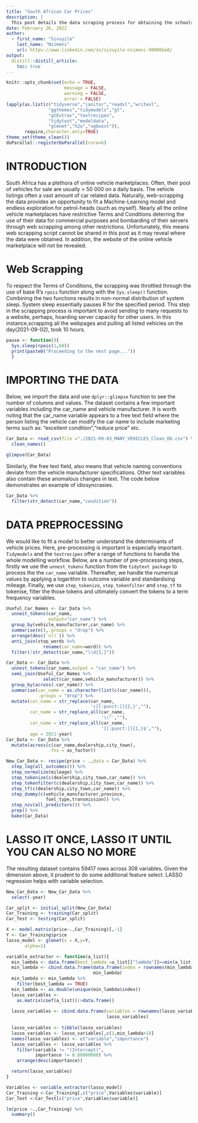```yaml
---
title: "South African Car Prices"
description: |
  This post details the data scraping process for obtaining the schools database of from the Department of Basic Education in South Africa.
date: February 26, 2022
author:
  - first_name: "Sivuyile"
    last_name: "Nzimeni"
    url: https://www.linkedin.com/in/sivuyile-nzimeni-98006ba0/
output:
  distill::distill_article:
    toc: true
---
```


```r
knitr::opts_chunk$set(echo = TRUE,
                      message = FALSE,
                      warning = FALSE,
                      error = FALSE)
lapply(as.list(c("tidyverse","janitor","readxl","writexl",
                "ggthemes","tidymodels","gt",
                "gtExtras","textrecipes",
                "tidytext","modeldata",
                "glmnet","h2o","xgboost")),
       require,character.only=TRUE)
theme_set(theme_clean())
doParallel::registerDoParallel(core=6)
```

# INTRODUCTION

South Africa has a plethora of online vehicle marketplaces. Often, their pool of vehicles for sale are usually > 50 000 on a daily basis. The vehicle listings often a vast amount of car related data. Naturally, web-scrapping the data provides an opportunity to fit a Machine-Learning model and endless exploration for petrol-heads (such as myself). Nearly all the online vehicle marketplaces have restrictive Terms and Conditions deterring the use of their data for commercial purposes and bombarding of their servers through web scrapping among other restrictions. Unfortunately, this means web scrapping script cannot be shared in this post as it may reveal where the data were obtained. In addition, the website of the online vehicle marketplace will not be revealed. 

# Web Scrapping

To respect the Terms of Conditions, the scrapping was throttled through the use of base R's `rpois` function along with the `Sys.sleep()` function. Combining the two functions results in non-normal distribution of system sleep. System sleep essentially pauses R for the specified period. This step in the scrapping process is important to avoid sending to many requests to a website, perhaps, hoarding server capacity for other users. In this instance,scrapping all the webpages and pulling all listed vehicles on the day(2021-09-02), took 10 hours. 

```r
pause <- function(){
  Sys.sleep(rpois(1,60))
  print(paste0("Proceeding to the next page..."))
  }
```

# IMPORTING THE DATA

Below, we import the data and use `dplyr::glimpse` function to see the number of columns and values. The dataset contains a few important variables including the car_name and vehicle manufacturer. It is worth noting that the car_name variable appears to a free text field where the person listing the vehicle can modify the car name to include marketing terms such as: "excellent condition","reduce price" etc.

```r
Car_Data <- read_csv(file ="./2021-09-03_MANY_VEHICLES_Clean_Db.csv") %>% 
  clean_names()

glimpse(Car_Data)
```


Similarly, the free text field, also means that vehicle naming conventions deviate from the vehicle manufacturer specifications. Other text variables also contain these anomalous changes in text. The code below demonstrates an example of idiosyncrasies.

```r
Car_Data %>% 
  filter(str_detect(car_name,"condition"))
```

# DATA PREPROCESSING

We would like to fit a model to better understand the determinants of vehicle prices. Here, pre-processing is important is especially important. `Tidymodels` and the `textrecipes` offer a range of functions to handle the whole modelling workflow. Below, are a number of pre-processing steps, firstly we use the `unnest_tokens` function from the `tidytext package` to process the the `car_name` variable. Thereafter, we handle the numerical values by applying a logarithm to outcome variable and standardising mileage. Finally, we use `step_tokenize`, `step_tokenfilter` and `step_tf` to tokenise, filter the those tokens and ultimately convert the tokens to a term frequency variables. 

```r
Useful_Car_Names <- Car_Data %>% 
  unnest_tokens(car_name,
                output="car_name") %>% 
  group_by(vehicle_manufacturer,car_name) %>% 
  summarise(n(),.groups = "drop") %>% 
  arrange(desc(`n()`)) %>% 
  anti_join(stop_words %>% 
              rename(car_name=word)) %>% 
  filter(!str_detect(car_name,"\\d{1,}"))

Car_Data <- Car_Data %>% 
  unnest_tokens(car_name,output = "car_name") %>% 
  semi_join(Useful_Car_Names %>% 
              select(car_name,vehicle_manufacturer)) %>%
  group_by(across(-car_name)) %>% 
  summarise(car_name = as.character(list(c(car_name))),
            .groups = "drop") %>% 
  mutate(car_name = str_replace(car_name,
                                'c[[:punct:]]{2,}',""),
         car_name = str_replace_all(car_name,
                                    '\\"',""),
         car_name = str_replace_all(car_name,
                                    '[[:punct:]]{1,}$',""),
         age = 2021-year)
Car_Data <- Car_Data %>% 
  mutate(across(c(car_name,dealership,city_town),
                .fns = as_factor))

New_Car_Data <- recipe(price ~ .,data = Car_Data) %>% 
  step_log(all_outcomes()) %>%
  step_normalize(mileage) %>% 
  step_tokenize(c(dealership,city_town,car_name)) %>%
  step_tokenfilter(c(dealership,city_town,car_name)) %>%
  step_tf(c(dealership,city_town,car_name)) %>% 
  step_dummy(c(vehicle_manufacturer,province,
               fuel_type,transmission)) %>% 
  step_nzv(all_predictors()) %>% 
  prep() %>% 
  bake(Car_Data)
```
 
# LASSO IT ONCE, LASSO IT UNTIL YOU CAN ALSO NO MORE

The resulting dataset contains 59417 rows across 308 variables. Given the dimension above, it prudent to do some additional feature select. LASSO regression helps with variable selection.

```r
New_Car_Data <- New_Car_Data %>%
  select(-year)

Car_split <- initial_split(New_Car_Data)
Car_Training <- training(Car_split)
Car_Test <- testing(Car_split)

X <- model.matrix(price~.,Car_Training)[,-1]
Y <- Car_Training$price
lasso_model <- glmnet(x = X,y=Y,
       alpha=1)
```

```r
variable_extractor <- function(a_list){
  min_lambda <- data.frame(best_lambda =a_list[["lambda"]]==min(a_list[["lambda"]]))
  min_lambda <- cbind.data.frame(data.frame(index = rownames(min_lambda)),
                                 min_lambda)
  min_lambda <- min_lambda %>% 
    filter(best_lambda == TRUE)
  min_lambda <- as.double(unique(min_lambda$index))
  lasso_variables <-
    as.matrix(coef(a_list))|>data.frame()
  
  lasso_variables <- cbind.data.frame(variables = rownames(lasso_variables),
                                      lasso_variables)
  
  lasso_variables <- tibble(lasso_variables)
  lasso_variables <- lasso_variables[,c(1,min_lambda+1)]
  names(lasso_variables) <- c("variable","importance")
  lasso_variables <- lasso_variables %>% 
    filter(variable != "(Intercept)",
           importance != 0.00000000) %>% 
    arrange(desc(importance))

  return(lasso_variables)
}
```

```r
Variables <- variable_extractor(lasso_model)
Car_Training <-Car_Training[,c("price",Variables$variable)]
Car_Test <-Car_Test[c("price",Variables$variable)]
```

```r
lm(price ~.,Car_Training) %>% 
  summary()
```

